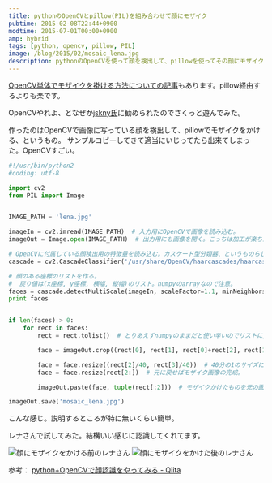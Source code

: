 ```yaml
---
title: pythonのOpenCVとpillow(PIL)を組み合わせて顔にモザイク
pubtime: 2015-02-08T22:44+0900
modtime: 2015-07-01T00:00+0900
amp: hybrid
tags: [python, opencv, pillow, PIL]
image: /blog/2015/02/mosaic_lena.jpg
description: pythonのOpenCVを使って顔を検出して、pillowを使ってその顔にモザイクを掛けるというプログラムを書いてみました。
---
```


<PS data="2015-07-01">
<a href="/blog/2015/02/python-opencv-mosaic.html">OpenCV単体でモザイクを掛ける方法についての記事</a>もあります。pillow経由するよりも楽です。
</PS>

OpenCVやれよ、となぜか[jskny氏](http://risdy.net/)に勧められたのでさくっと遊んでみた。

作ったのはOpenCVで画像に写っている顔を検出して、pillowでモザイクをかける、というもの。
サンプルコピーしてきて適当にいじってたら出来てしまった。OpenCVすごい。

``` python
#!/usr/bin/python2
#coding: utf-8

import cv2
from PIL import Image


IMAGE_PATH = 'lena.jpg'

imageIn = cv2.imread(IMAGE_PATH)  # 入力用にOpenCVで画像を読み込む。
imageOut = Image.open(IMAGE_PATH)  # 出力用にも画像を開く。こっちは加工が楽ちんなpillowで。

# OpenCVに付属している顔検出用の特徴量を読み込む。カスケード型分類器、というものらしい。
cascade = cv2.CascadeClassifier('/usr/share/OpenCV/haarcascades/haarcascade_frontalface_alt.xml')

# 顔のある座標のリストを作る。
#  戻り値は(x座標, y座標, 横幅, 縦幅)のリスト。numpyのarrayなので注意。
faces = cascade.detectMultiScale(imageIn, scaleFactor=1.1, minNeighbors=1, minSize=(50, 50))
print faces


if len(faces) > 0:
    for rect in faces:
        rect = rect.tolist()  # とりあえずnumpyのままだと使い辛いのでリストに変換。

        face = imageOut.crop((rect[0], rect[1], rect[0]+rect[2], rect[1]+rect[3]))  # 顔だけ切り抜いて

        face = face.resize((rect[2]/40, rect[3]/40))  # 40分の1のサイズに圧縮。
        face = face.resize(rect[2:])  # 元に戻せばモザイク画像の完成。

        imageOut.paste(face, tuple(rect[:2]))  # モザイクかけたものを元の画像に貼り付ける。

imageOut.save('mosaic_lena.jpg')
```
こんな感じ。説明するところが特に無いくらい簡単。

レナさんで試してみた。結構いい感じに認識してくれてます。

![顔にモザイクをかける前のレナさん](/blog/2015/02/lena.jpg "520x520")
![顔にモザイクをかけた後のレナさん](/blog/2015/02/mosaic_lena.jpg "520x520")

参考： [python+OpenCVで顔認識をやってみる - Qiita](http://qiita.com/wwacky/items/98d8be2844fa1b778323)
